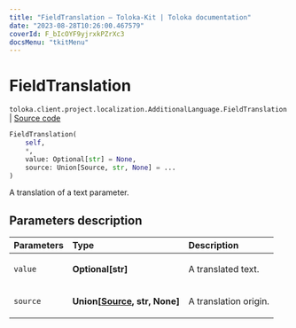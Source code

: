 ```yaml
---
title: "FieldTranslation — Toloka-Kit | Toloka documentation"
date: "2023-08-28T10:26:00.467579"
coverId: F_bIcOYF9yjrxkPZrXc3
docsMenu: "tkitMenu"
---
```


# FieldTranslation

`toloka.client.project.localization.AdditionalLanguage.FieldTranslation` | [Source code](https://github.com/Toloka/toloka-kit/blob/v1.2.1/src/client/project/localization.py#L21)

```python
FieldTranslation(
    self,
    *,
    value: Optional[str] = None,
    source: Union[Source, str, None] = ...
)
```

A translation of a text parameter.

## Parameters description

| Parameters | Type | Description |
| :----------| :----| :-----------|
`value`|**Optional\[str\]**|<p>A translated text.</p>
`source`|**Union\[[Source](/docs/toloka-kit/reference/toloka.client.project.localization.AdditionalLanguage.FieldTranslation.Source), str, None\]**|<p>A translation origin.</p>